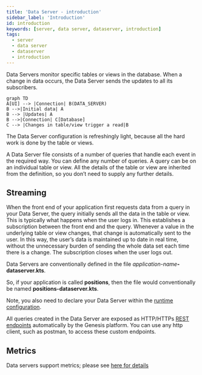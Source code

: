 ```yaml
---
title: 'Data Server - introduction'
sidebar_label: 'Introduction'
id: introduction
keywords: [server, data server, dataserver, introduction]
tags:
  - server
  - data server
  - dataserver
  - introduction
---
```




Data Servers monitor specific tables or views in the database. When a change in data occurs, the Data Server sends the updates to all its subscribers.

```mermaid
graph TD
A[UI] --> |Connection| B(DATA_SERVER)
B -->|Initial data| A
B --> |Updates| A
B -->|Connection| C[Database]
C --> |Changes in table/view trigger a read|B
```

The Data Server configuration is refreshingly light, because all the hard work is done by the table or views.

A Data Server file consists of a number of queries that handle each event in the required way. You can define any number of queries. A query can be on an individual table or view. All the details of the table or view are inherited from the definition, so you don’t need to supply any further details.

## Streaming
When the front end of your application first requests data from a query in your Data Server, the query initially sends all the data in the table or view. This is typically what happens when the user logs in. This establishes a subscription between the front end and the query. Whenever a value in the underlying table or view changes, that change is automatically sent to the user. In this way, the user’s data is maintained up to date in real time, without the unnecessary burden of sending the whole data set each time there is a change. The subscription closes when the user logs out.

Data Servers are conventionally defined in the file _application-name_**-dataserver.kts**.

So, if your application is called **positions**, then the file would conventionally be named **positions-dataserver.kts**.

Note, you also need to declare your Data Server within the [runtime configuration](../../../server/data-server/configuring-runtime/).

All queries created in the Data Server are exposed as HTTP/HTTPs [REST endpoints](../../../server/integration/rest-endpoints/introduction/) automatically by the Genesis platform. You can use any http client, such as postman, to access these custom endpoints.

## Metrics

Data servers support metrics; please see [here for details](/operations/metrics/service-metrics/#data-server)
